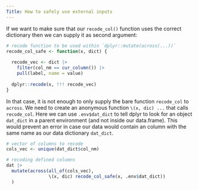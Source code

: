 ```yaml
---
Title: How to safely use external inputs 
---
```


If we want to make sure that our `recode_col()` function uses the correct dictionary then we can
supply it as second argument:

```r
# recode function to be used within `dplyr::mutate(across(...))`
recode_col_safe <- function(x, dict) {
  
  recode_vec <- dict |>
    filter(col_nm == cur_column()) |>
    pull(label, name = value)
  
  dplyr::recode(x, !!! recode_vec)
}
```

In that case, it is not enough to only supply the bare function `recode_col` to `across`.
We need to create an anonymous function `\(x, dic) ... ` that calls `recode_col`. Here we can use
`.env$dat_dict` to tell dplyr to look for an object `dat_dict` in a parent environment (and not
inside our data.frame). This would prevent an error in case our data would contain an column with
the same name as our data dictionary `dat_dict`.

```r
# vector of columns to recode
cols_vec <- unique(dat_dict$col_nm)

# recoding defined columns
dat |> 
  mutate(across(all_of(cols_vec),
                \(x, dic) recode_col_safe(x, .env$dat_dict))
  )

```
